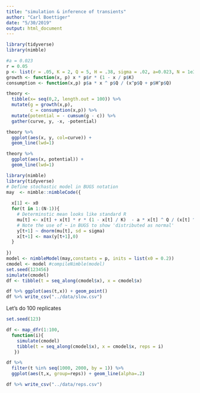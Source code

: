 ```yaml
---
title: "simulation & inference of transients"
author: "Carl Boettiger"
date: "5/30/2019"
output: html_document
---
```

  
```r
library(tidyverse)
library(nimble)
```
  
```r
#a = 0.023
r = 0.05
p <- list(r = .05, K = 2, Q = 5, H = .38, sigma = .02, a=0.023, N = 1e3)
growth <- function(x, p) x * p$r * (1 - x / p$K)
consumption <- function(x,p) p$a * x ^ p$Q / (x^p$Q + p$H^p$Q)
```

```r
theory <- 
  tibble(x= seq(0,2, length.out = 100)) %>%
  mutate(g = growth(x,p), 
         c = consumption(x,p)) %>%
  mutate(potential = - cumsum(g - c)) %>%
  gather(curve, y, -x, -potential) 
```

```r
theory %>%
  ggplot(aes(x, y, col=curve)) +
  geom_line(lwd=1)
```

```r
theory %>%
  ggplot(aes(x, potential)) + 
  geom_line(lwd=1)
```













```r
library(nimble)
library(tidyverse)
# Define stochastic model in BUGS notation
may  <- nimble::nimbleCode({
  
  x[1] <- x0
  for(t in 1:(N-1)){
    # Determinstic mean looks like standard R
    mu[t] <- x[t] + x[t] * r * (1 - x[t] / K)  - a * x[t] ^ Q / (x[t] ^ Q + H ^ Q)
    # Note the use of ~ in BUGS to show 'distributed as normal' 
    y[t+1] ~ dnorm(mu[t], sd = sigma)
    x[t+1] <- max(y[t+1],0)
  }
  
})
model <- nimbleModel(may,constants = p, inits = list(x0 = 0.2))
cmodel <- model #compileNimble(model)
set.seed(123456)
simulate(cmodel)
df <- tibble(t = seq_along(cmodel$x), x = cmodel$x)
```

```r
df %>% ggplot(aes(t,x)) + geom_point()
df %>% write_csv("../data/slow.csv")
```


Let's do 100 replicates

```r
set.seed(123)

df <- map_dfr(1:100, 
  function(i){
    simulate(cmodel)
    tibble(t = seq_along(cmodel$x), x = cmodel$x, reps = i)
   })
```

```r
df %>% 
  filter(t %in% seq(1000, 2000, by = 1)) %>% 
  ggplot(aes(t,x, group=reps)) + geom_line(alpha=.2)

df %>% write_csv("../data/reps.csv")
```
